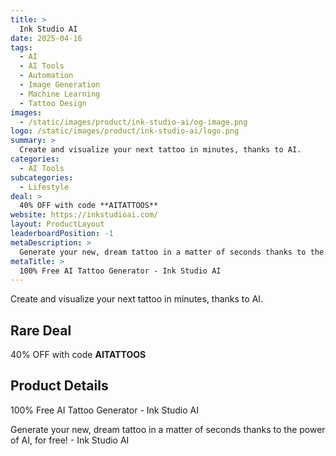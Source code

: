 ```yaml
---
title: >
  Ink Studio AI
date: 2025-04-16
tags:
  - AI
  - AI Tools
  - Automation
  - Image Generation
  - Machine Learning
  - Tattoo Design
images:
  - /static/images/product/ink-studio-ai/og-image.png
logo: /static/images/product/ink-studio-ai/logo.png
summary: >
  Create and visualize your next tattoo in minutes, thanks to AI.
categories:
  - AI Tools
subcategories:
  - Lifestyle
deal: >
  40% OFF with code **AITATTOOS**
website: https://inkstudioai.com/
layout: ProductLayout
leaderboardPosition: -1
metaDescription: >
  Generate your new, dream tattoo in a matter of seconds thanks to the power of AI, for free! - Ink Studio AI
metaTitle: >
  100% Free AI Tattoo Generator - Ink Studio AI
---
```

Create and visualize your next tattoo in minutes, thanks to AI.

## Rare Deal

40% OFF with code **AITATTOOS**

## Product Details

100% Free AI Tattoo Generator - Ink Studio AI

Generate your new, dream tattoo in a matter of seconds thanks to the power of AI, for free! - Ink Studio AI
